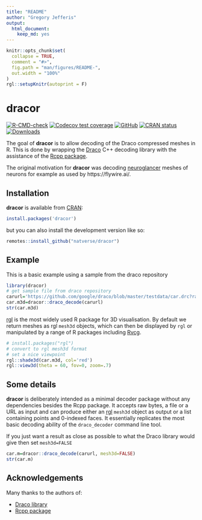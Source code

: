 ```yaml
---
title: "README"
author: "Gregory Jefferis"
output: 
  html_document: 
    keep_md: yes
---
```


<!-- README.md is generated from README.Rmd. Please edit that file -->

```r
knitr::opts_chunk$set(
  collapse = TRUE,
  comment = "#>",
  fig.path = "man/figures/README-",
  out.width = "100%"
)
rgl::setupKnitr(autoprint = F)
```

# dracor

<!-- badges: start -->
[![R-CMD-check](https://github.com/natverse/dracor/actions/workflows/R-CMD-check.yaml/badge.svg)](https://github.com/natverse/dracor/actions/workflows/R-CMD-check.yaml)
[![Codecov test coverage](https://codecov.io/gh/natverse/dracor/branch/master/graph/badge.svg)](https://app.codecov.io/gh/natverse/dracor?branch=master)
[![GitHub](https://img.shields.io/github/v/release/natverse/dracor)](https://github.com/natverse/dracor/releases/)
[![CRAN status](https://www.r-pkg.org/badges/version/dracor)](https://CRAN.R-project.org/package=dracor)
[![Downloads](http://cranlogs.r-pkg.org/badges/dracor?color=brightgreen)](https://www.r-pkg.org/pkg/dracor)
<!-- badges: end -->

The goal of **dracor** is to allow decoding of the Draco compressed meshes in R. 
This is done by wrapping the [Draco](https://github.com/google/draco) C++ 
decoding library with the assistance of the [Rcpp package](https://cran.r-project.org/package=Rcpp).

The original motivation for **dracor** was decoding [neuroglancer](https://github.com/google/neuroglancer) meshes of neurons for
example as used by https://flywire.ai/.

## Installation

**dracor** is available from [CRAN](https://cran.r-project.org/package=dracor):

```r
install.packages('dracor')
```

but you can also install the development version like so:

```r
remotes::install_github("natverse/dracor")
```

## Example

This is a basic example using a sample from the draco repository

```r
library(dracor)
# get sample file from draco repository
carurl='https://github.com/google/draco/blob/master/testdata/car.drc?raw=true'
car.m3d=dracor::draco_decode(carurl)
str(car.m3d)
```


[rgl](https://cran.r-project.org/package=rgl) is the most widely used R package
for 3D visualisation. By default we return meshes as rgl `mesh3d` objects, 
which can then be displayed by `rgl` or manipulated by
a range of R packages including [Rvcg](https://cran.r-project.org/package=Rvcg).
```r
# install.packages("rgl")
# convert to rgl mesh3d format
# set a nice viewpoint
rgl::shade3d(car.m3d, col='red')
rgl::view3d(theta = 60, fov=0, zoom=.7)
```

## Some details

**dracor** is deliberately intended as a minimal decoder package without any
dependencies besides the Rcpp package. It accepts raw bytes, a file or a URL as input and can produce either an [rgl](https://cran.r-project.org/package=rgl) `mesh3d` object as output or a list containing points and 0-indexed faces. It essentially 
replicates the most basic decoding ability of the `draco_decoder` command line tool.

If you just want a result as close as possible to what the Draco library would give
then set `mesh3d=FALSE`
```r
car.m=dracor::draco_decode(carurl, mesh3d=FALSE)
str(car.m)
```

## Acknowledgements 

Many thanks to the authors of:

* [Draco library](https://github.com/google/draco)
* [Rcpp package](https://cran.r-project.org/package=Rcpp)
